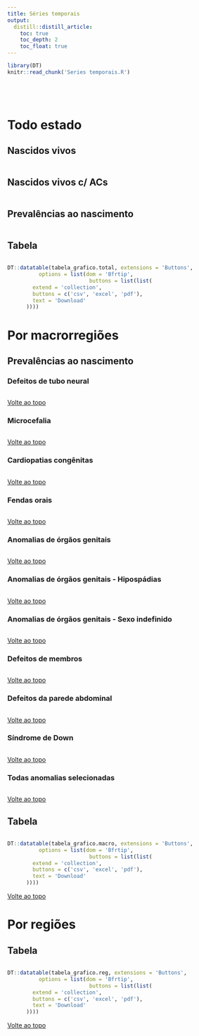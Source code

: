 ```yaml
---
title: Séries temporais
output:
  distill::distill_article: 
    toc: true
    toc_depth: 2
    toc_float: true
---
```


<style>

body {
  padding-top:5px
}

.navbar{
  visibility: hidden
}

</style>


```r
library(DT)
knitr::read_chunk('Series temporais.R')
```

```r
```

```r
```

```r
```

```r
```


# Todo estado

## Nascidos vivos

```r
```

## Nascidos vivos c/ ACs

```r
```

## Prevalências ao nascimento

```r
```


## Tabela

```r
```

```r

DT::datatable(tabela_grafico.total, extensions = 'Buttons',
          options = list(dom = 'Bfrtip', 
                          buttons = list(list(
        extend = 'collection',
        buttons = c('csv', 'excel', 'pdf'),
        text = 'Download'
      ))))
```


# Por macrorregiões

## Prevalências ao nascimento

### Defeitos de tubo neural

```r
```

 <a href="#top">Volte ao topo</a>

### Microcefalia

```r
```

 <a href="#top">Volte ao topo</a>

### Cardiopatias congênitas

```r
```

 <a href="#top">Volte ao topo</a>

### Fendas orais

```r
```

 <a href="#top">Volte ao topo</a>

### Anomalias de órgãos genitais

```r
```

 <a href="#top">Volte ao topo</a>

### Anomalias de órgãos genitais - Hipospádias

```r
```

 <a href="#top">Volte ao topo</a>

### Anomalias de órgãos genitais - Sexo indefinido

```r
```

 <a href="#top">Volte ao topo</a>


### Defeitos de membros

```r
```

 <a href="#top">Volte ao topo</a>

### Defeitos da parede abdominal

```r
```

 <a href="#top">Volte ao topo</a>

### Síndrome de Down

```r
```

 <a href="#top">Volte ao topo</a>

### Todas anomalias selecionadas

```r
```

 <a href="#top">Volte ao topo</a>


## Tabela

```r
```

```r

DT::datatable(tabela_grafico.macro, extensions = 'Buttons',
          options = list(dom = 'Bfrtip', 
                          buttons = list(list(
        extend = 'collection',
        buttons = c('csv', 'excel', 'pdf'),
        text = 'Download'
      ))))
```

 <a href="#top">Volte ao topo</a>


# Por regiões

## Tabela

```r
```

```r

DT::datatable(tabela_grafico.reg, extensions = 'Buttons',
          options = list(dom = 'Bfrtip', 
                          buttons = list(list(
        extend = 'collection',
        buttons = c('csv', 'excel', 'pdf'),
        text = 'Download'
      ))))
```


 <a href="#top">Volte ao topo</a>